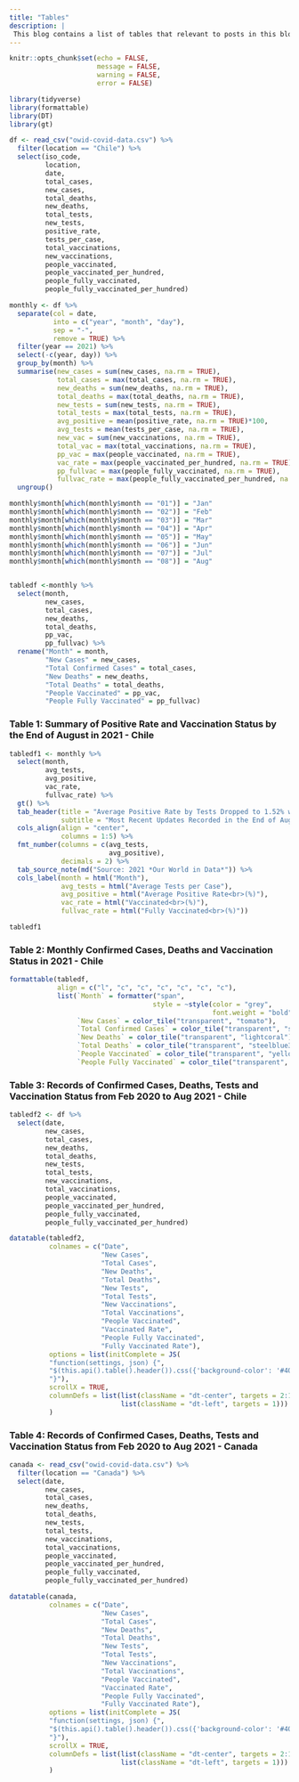 ```yaml
---
title: "Tables"
description: |
 This blog contains a list of tables that relevant to posts in this blog, all tables are created based on the dataset retrieved from Our World in Data on 1 Sep 2021.
---
```


```r
knitr::opts_chunk$set(echo = FALSE, 
                      message = FALSE, 
                      warning = FALSE,
                      error = FALSE)
```

```r
library(tidyverse)
library(formattable)
library(DT)
library(gt)
```

```r
df <- read_csv("owid-covid-data.csv") %>% 
  filter(location == "Chile") %>% 
  select(iso_code,
         location,
         date,
         total_cases,
         new_cases,
         total_deaths,
         new_deaths,
         total_tests,
         new_tests,
         positive_rate,
         tests_per_case,
         total_vaccinations,
         new_vaccinations,
         people_vaccinated,
         people_vaccinated_per_hundred,
         people_fully_vaccinated,
         people_fully_vaccinated_per_hundred)

monthly <- df %>%
  separate(col = date,
           into = c("year", "month", "day"),
           sep = "-",
           remove = TRUE) %>% 
  filter(year == 2021) %>% 
  select(-c(year, day)) %>% 
  group_by(month) %>% 
  summarise(new_cases = sum(new_cases, na.rm = TRUE),
            total_cases = max(total_cases, na.rm = TRUE),
            new_deaths = sum(new_deaths, na.rm = TRUE),
            total_deaths = max(total_deaths, na.rm = TRUE),
            new_tests = sum(new_tests, na.rm = TRUE),
            total_tests = max(total_tests, na.rm = TRUE),
            avg_positive = mean(positive_rate, na.rm = TRUE)*100,
            avg_tests = mean(tests_per_case, na.rm = TRUE),
            new_vac = sum(new_vaccinations, na.rm = TRUE),
            total_vac = max(total_vaccinations, na.rm = TRUE),
            pp_vac = max(people_vaccinated, na.rm = TRUE),
            vac_rate = max(people_vaccinated_per_hundred, na.rm = TRUE),
            pp_fullvac = max(people_fully_vaccinated, na.rm = TRUE),
            fullvac_rate = max(people_fully_vaccinated_per_hundred, na.rm = TRUE)) %>% 
  ungroup()

monthly$month[which(monthly$month == "01")] = "Jan"
monthly$month[which(monthly$month == "02")] = "Feb"
monthly$month[which(monthly$month == "03")] = "Mar"
monthly$month[which(monthly$month == "04")] = "Apr"
monthly$month[which(monthly$month == "05")] = "May"
monthly$month[which(monthly$month == "06")] = "Jun"
monthly$month[which(monthly$month == "07")] = "Jul"
monthly$month[which(monthly$month == "08")] = "Aug"


tabledf <-monthly %>% 
  select(month,
         new_cases,
         total_cases,
         new_deaths,
         total_deaths,
         pp_vac,
         pp_fullvac) %>% 
  rename("Month" = month,
         "New Cases" = new_cases,
         "Total Confirmed Cases" = total_cases,
         "New Deaths" = new_deaths,
         "Total Deaths" = total_deaths,
         "People Vaccinated" = pp_vac,
         "People Fully Vaccinated" = pp_fullvac)

```

### Table 1: Summary of Positive Rate and Vaccination Status by the End of August in 2021 - Chile

```r
tabledf1 <- monthly %>% 
  select(month,
         avg_tests,
         avg_positive,
         vac_rate,
         fullvac_rate) %>% 
  gt() %>% 
  tab_header(title = "Average Positive Rate by Tests Dropped to 1.52% with Over 70% of the Population Fully Vaccinated",
             subtitle = "Most Recent Updates Recorded in the End of August 2021") %>% 
  cols_align(align = "center",
             columns = 1:5) %>% 
  fmt_number(columns = c(avg_tests,
                         avg_positive),
             decimals = 2) %>% 
  tab_source_note(md("Source: 2021 *Our World in Data*")) %>% 
  cols_label(month = html("Month"),
             avg_tests = html("Average Tests per Case"),
             avg_positive = html("Average Positive Rate<br>(%)"),
             vac_rate = html("Vaccinated<br>(%)"),
             fullvac_rate = html("Fully Vaccinated<br>(%)"))

tabledf1 
```

### Table 2: Monthly Confirmed Cases, Deaths and Vaccination Status in 2021 - Chile

```r
formattable(tabledf, 
            align = c("l", "c", "c", "c", "c", "c", "c"),
            list(`Month` = formatter("span",
                                    style = ~style(color = "grey",
                                                   font.weight = "bold")),
                 `New Cases` = color_tile("transparent", "tomato"),
                 `Total Confirmed Cases` = color_tile("transparent", "steelblue3"),
                 `New Deaths` = color_tile("transparent", "lightcoral"),
                 `Total Deaths` = color_tile("transparent", "steelblue3"),
                 `People Vaccinated` = color_tile("transparent", "yellowgreen"),
                 `People Fully Vaccinated` = color_tile("transparent", "limegreen")))
```

### Table 3: Records of Confirmed Cases, Deaths, Tests and Vaccination Status from Feb 2020 to Aug 2021 - Chile

```r
tabledf2 <- df %>% 
  select(date,
         new_cases,
         total_cases,
         new_deaths,
         total_deaths,
         new_tests,
         total_tests,
         new_vaccinations,
         total_vaccinations,
         people_vaccinated,
         people_vaccinated_per_hundred,
         people_fully_vaccinated,
         people_fully_vaccinated_per_hundred)

datatable(tabledf2,
          colnames = c("Date", 
                       "New Cases", 
                       "Total Cases", 
                       "New Deaths",
                       "Total Deaths",
                       "New Tests", 
                       "Total Tests", 
                       "New Vaccinations", 
                       "Total Vaccinations",
                       "People Vaccinated", 
                       "Vaccinated Rate", 
                       "People Fully Vaccinated",
                       "Fully Vaccinated Rate"),
          options = list(initComplete = JS(
          "function(settings, json) {",
          "$(this.api().table().header()).css({'background-color': '#404b5d', 'color': '#fff'});",
          "}"),
          scrollX = TRUE,
          columnDefs = list(list(className = "dt-center", targets = 2:13),
                            list(className = "dt-left", targets = 1)))
          )
```

### Table 4: Records of Confirmed Cases, Deaths, Tests and Vaccination Status from Feb 2020 to Aug 2021 - Canada

```r
canada <- read_csv("owid-covid-data.csv") %>% 
  filter(location == "Canada") %>% 
  select(date,
         new_cases,
         total_cases,
         new_deaths,
         total_deaths,
         new_tests,
         total_tests,
         new_vaccinations,
         total_vaccinations,
         people_vaccinated,
         people_vaccinated_per_hundred,
         people_fully_vaccinated,
         people_fully_vaccinated_per_hundred)

datatable(canada,
          colnames = c("Date", 
                       "New Cases", 
                       "Total Cases", 
                       "New Deaths",
                       "Total Deaths",
                       "New Tests", 
                       "Total Tests", 
                       "New Vaccinations", 
                       "Total Vaccinations",
                       "People Vaccinated", 
                       "Vaccinated Rate", 
                       "People Fully Vaccinated",
                       "Fully Vaccinated Rate"),
          options = list(initComplete = JS(
          "function(settings, json) {",
          "$(this.api().table().header()).css({'background-color': '#404b5d', 'color': '#fff'});",
          "}"),
          scrollX = TRUE,
          columnDefs = list(list(className = "dt-center", targets = 2:13),
                            list(className = "dt-left", targets = 1)))
          )
```

